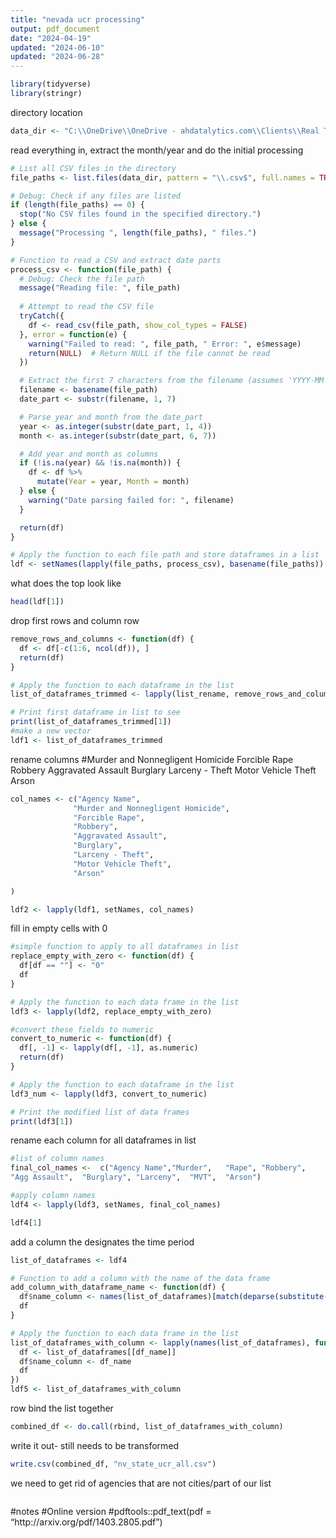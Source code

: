 ---
title: "nevada ucr processing"
output: pdf_document
date: "2024-04-19"
updated: "2024-06-10"
updated: "2024-06-28"
---
```{r}
library(tidyverse)
library(stringr)
```
directory location
```{r}
data_dir <- "C:\\OneDrive\\OneDrive - ahdatalytics.com\\Clients\\Real Time Crime Index\\Open Source Data\\Nevada\\State UCR"
```
read everything in, extract the month/year and do the initial processing
```{r}
# List all CSV files in the directory
file_paths <- list.files(data_dir, pattern = "\\.csv$", full.names = TRUE)

# Debug: Check if any files are listed
if (length(file_paths) == 0) {
  stop("No CSV files found in the specified directory.")
} else {
  message("Processing ", length(file_paths), " files.")
}

# Function to read a CSV and extract date parts
process_csv <- function(file_path) {
  # Debug: Check the file path
  message("Reading file: ", file_path)
  
  # Attempt to read the CSV file
  tryCatch({
    df <- read_csv(file_path, show_col_types = FALSE)
  }, error = function(e) {
    warning("Failed to read: ", file_path, " Error: ", e$message)
    return(NULL)  # Return NULL if the file cannot be read
  })

  # Extract the first 7 characters from the filename (assumes 'YYYY-MM' format)
  filename <- basename(file_path)
  date_part <- substr(filename, 1, 7)

  # Parse year and month from the date_part
  year <- as.integer(substr(date_part, 1, 4))
  month <- as.integer(substr(date_part, 6, 7))

  # Add year and month as columns
  if (!is.na(year) && !is.na(month)) {
    df <- df %>%
      mutate(Year = year, Month = month)
  } else {
    warning("Date parsing failed for: ", filename)
  }

  return(df)
}

# Apply the function to each file path and store dataframes in a list
ldf <- setNames(lapply(file_paths, process_csv), basename(file_paths))
```
what does the top look like
```{r}
head(ldf[1])
```






drop first rows and column row
```{r}
remove_rows_and_columns <- function(df) {
  df <- df[-c(1:6, ncol(df)), ]
  return(df)
}

# Apply the function to each dataframe in the list
list_of_dataframes_trimmed <- lapply(list_rename, remove_rows_and_columns)

# Print first dataframe in list to see
print(list_of_dataframes_trimmed[1])
#make a new vector
ldf1 <- list_of_dataframes_trimmed
```

rename columns
#Murder and Nonnegligent Homicide	Forcible Rape	Robbery	Aggravated Assault	Burglary	Larceny - Theft	Motor Vehicle Theft	Arson
```{r}
col_names <- c("Agency Name", 
              "Murder and Nonnegligent Homicide",	
              "Forcible Rape",	
              "Robbery",	
              "Aggravated Assault",	
              "Burglary",	
              "Larceny - Theft",	
              "Motor Vehicle Theft",	
              "Arson"

)

ldf2 <- lapply(ldf1, setNames, col_names)

```
fill in empty cells with 0
```{r}
#simple function to apply to all dataframes in list
replace_empty_with_zero <- function(df) {
  df[df == ""] <- "0"
  df
}

# Apply the function to each data frame in the list
ldf3 <- lapply(ldf2, replace_empty_with_zero)

#convert these fields to numeric
convert_to_numeric <- function(df) {
  df[, -1] <- lapply(df[, -1], as.numeric)
  return(df)
}

# Apply the function to each dataframe in the list
ldf3_num <- lapply(ldf3, convert_to_numeric)

# Print the modified list of data frames
print(ldf3[1])

```


rename each column for all dataframes in list
```{r}
#list of column names
final_col_names <-  c("Agency Name","Murder",	"Rape",	"Robbery",
"Agg Assault",	"Burglary",	"Larceny",	"MVT",	"Arson")

#apply column names
ldf4 <- lapply(ldf3, setNames, final_col_names)

ldf4[1]
```
add a column the designates the time period
```{r}
list_of_dataframes <- ldf4

# Function to add a column with the name of the data frame
add_column_with_dataframe_name <- function(df) {
  df$name_column <- names(list_of_dataframes)[match(deparse(substitute(df)), names(list_of_dataframes))]
  df
}

# Apply the function to each data frame in the list
list_of_dataframes_with_column <- lapply(names(list_of_dataframes), function(df_name) {
  df <- list_of_dataframes[[df_name]]
  df$name_column <- df_name
  df
})
ldf5 <- list_of_dataframes_with_column
```
row bind the list together
```{r}
combined_df <- do.call(rbind, list_of_dataframes_with_column)

```
write it out- still needs to be transformed
```{r}
write.csv(combined_df, "nv_state_ucr_all.csv")


```
we need to get rid of agencies that are not cities/part of our list
```{r}

```




#notes
#Online version
#pdftools::pdf_text(pdf = "http://arxiv.org/pdf/1403.2805.pdf")
